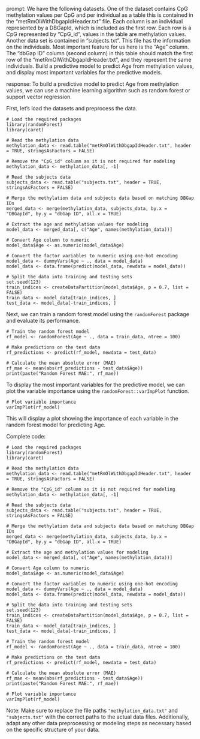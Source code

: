 prompt:
We have the following datasets. One of the dataset contains CpG methylation values per CpG and per individual as a table this is contained in the “metRmOlWithDbgapIdHeader.txt” file. Each column is an individual represented by a DBGapId, which is included as the first row. Each row is a CpG represented by "CpG_id", values in the table are methylation values. Another data set is contained in “subjects.txt”. This file has the information on the individuals. Most important feature for us here is the "Age" column. The "dbGap ID" column (second column) in this table should match the first row of the "metRmOlWithDbgapIdHeader.txt", and they represent the same individuals. Build a predictive model to predict Age from methylation values, and display most important variables for the predictive models. 

response:
To build a predictive model to predict Age from methylation values, we can use a machine learning algorithm such as random forest or support vector regression. 

First, let's load the datasets and preprocess the data.

```
# Load the required packages
library(randomForest)
library(caret)

# Read the methylation data
methylation_data <- read.table("metRmOlWithDbgapIdHeader.txt", header = TRUE, stringsAsFactors = FALSE)

# Remove the "CpG_id" column as it is not required for modeling
methylation_data <- methylation_data[, -1]

# Read the subjects data
subjects_data <- read.table("subjects.txt", header = TRUE, stringsAsFactors = FALSE)

# Merge the methylation data and subjects data based on matching DBGap IDs
merged_data <- merge(methylation_data, subjects_data, by.x = "DBGapId", by.y = "dbGap ID", all.x = TRUE)

# Extract the age and methylation values for modeling
model_data <- merged_data[, c("Age", names(methylation_data))]

# Convert Age column to numeric
model_data$Age <- as.numeric(model_data$Age)

# Convert the factor variables to numeric using one-hot encoding
model_data <- dummyVars(Age ~ ., data = model_data)
model_data <- data.frame(predict(model_data, newdata = model_data))

# Split the data into training and testing sets
set.seed(123)
train_indices <- createDataPartition(model_data$Age, p = 0.7, list = FALSE)
train_data <- model_data[train_indices, ]
test_data <- model_data[-train_indices, ]
```

Next, we can train a random forest model using the `randomForest` package and evaluate its performance.

```
# Train the random forest model
rf_model <- randomForest(Age ~ ., data = train_data, ntree = 100)

# Make predictions on the test data
rf_predictions <- predict(rf_model, newdata = test_data)

# Calculate the mean absolute error (MAE)
rf_mae <- mean(abs(rf_predictions - test_data$Age))
print(paste("Random Forest MAE:", rf_mae))
```

To display the most important variables for the predictive model, we can plot the variable importance using the `randomForest::varImpPlot` function.

```
# Plot variable importance
varImpPlot(rf_model)
```

This will display a plot showing the importance of each variable in the random forest model for predicting Age.

Complete code:

```
# Load the required packages
library(randomForest)
library(caret)

# Read the methylation data
methylation_data <- read.table("metRmOlWithDbgapIdHeader.txt", header = TRUE, stringsAsFactors = FALSE)

# Remove the "CpG_id" column as it is not required for modeling
methylation_data <- methylation_data[, -1]

# Read the subjects data
subjects_data <- read.table("subjects.txt", header = TRUE, stringsAsFactors = FALSE)

# Merge the methylation data and subjects data based on matching DBGap IDs
merged_data <- merge(methylation_data, subjects_data, by.x = "DBGapId", by.y = "dbGap ID", all.x = TRUE)

# Extract the age and methylation values for modeling
model_data <- merged_data[, c("Age", names(methylation_data))]

# Convert Age column to numeric
model_data$Age <- as.numeric(model_data$Age)

# Convert the factor variables to numeric using one-hot encoding
model_data <- dummyVars(Age ~ ., data = model_data)
model_data <- data.frame(predict(model_data, newdata = model_data))

# Split the data into training and testing sets
set.seed(123)
train_indices <- createDataPartition(model_data$Age, p = 0.7, list = FALSE)
train_data <- model_data[train_indices, ]
test_data <- model_data[-train_indices, ]

# Train the random forest model
rf_model <- randomForest(Age ~ ., data = train_data, ntree = 100)

# Make predictions on the test data
rf_predictions <- predict(rf_model, newdata = test_data)

# Calculate the mean absolute error (MAE)
rf_mae <- mean(abs(rf_predictions - test_data$Age))
print(paste("Random Forest MAE:", rf_mae))

# Plot variable importance
varImpPlot(rf_model)
```

Note: Make sure to replace the file paths `"methylation_data.txt"` and `"subjects.txt"` with the correct paths to the actual data files. Additionally, adapt any other data preprocessing or modeling steps as necessary based on the specific structure of your data.
